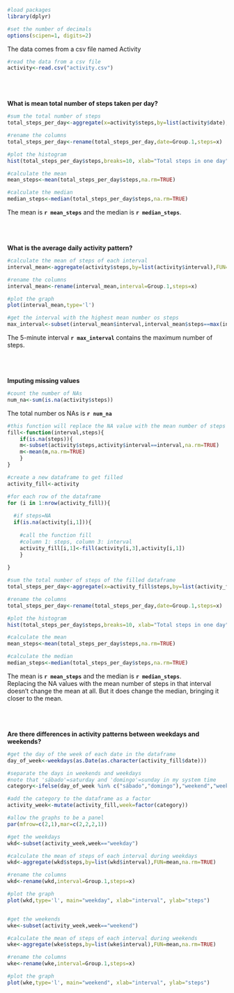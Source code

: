```r
#load packages
library(dplyr)

#set the number of decimals
options(scipen=1, digits=2)
```

The data comes from a csv file named Activity
```r
#read the data from a csv file
activity<-read.csv("activity.csv")
```
<br/>
<br/>
<br/>
**What is mean total number of steps taken per day?**

```r
#sum the total number of steps
total_steps_per_day<-aggregate(x=activity$steps,by=list(activity$date),sum)

#rename the columns
total_steps_per_day<-rename(total_steps_per_day,date=Group.1,steps=x)

#plot the histogram
hist(total_steps_per_day$steps,breaks=10, xlab="Total steps in one day", main="")
```

```r
#calculate the mean
mean_steps<-mean(total_steps_per_day$steps,na.rm=TRUE)

#calculate the median
median_steps<-median(total_steps_per_day$steps,na.rm=TRUE)
```

The mean is **`r mean_steps`** and the median is **`r median_steps`**.  
  
<br/>
<br/>
<br/>
**What is the average daily activity pattern?**

```r
#calculate the mean of steps of each interval
interval_mean<-aggregate(activity$steps,by=list(activity$interval),FUN=mean,na.rm=TRUE)

#rename the columns
interval_mean<-rename(interval_mean,interval=Group.1,steps=x)

#plot the graph
plot(interval_mean,type='l')
```



```r
#get the interval with the highest mean number os steps
max_interval<-subset(interval_mean$interval,interval_mean$steps==max(interval_mean$steps))
```
The 5-minute interval **`r max_interval`** contains the maximum number of steps.

<br/>
<br/>
<br/>
**Imputing missing values**


```r
#count the number of NAs
num_na<-sum(is.na(activity$steps))
```
The total number os NAs is **`r num_na`**  


```r
#this function will replace the NA value with the mean number of steps in that interval
fill<-function(interval,steps){
    if(is.na(steps)){
    m<-subset(activity$steps,activity$interval==interval,na.rm=TRUE)
    m<-mean(m,na.rm=TRUE)
    }
}

#create a new dataframe to get filled
activity_fill<-activity

#for each row of the dataframe
for (i in 1:nrow(activity_fill)){
  
  #if steps=NA
  if(is.na(activity[i,1])){
    
    #call the function fill
    #column 1: steps, column 3: interval
    activity_fill[i,1]<-fill(activity[i,3],activity[i,1])
    }
  
}

#sum the total number of steps of the filled dataframe
total_steps_per_day<-aggregate(x=activity_fill$steps,by=list(activity_fill$date),sum)

#rename the columns
total_steps_per_day<-rename(total_steps_per_day,date=Group.1,steps=x)

#plot the histogram
hist(total_steps_per_day$steps,breaks=10, xlab="Total steps in one day", main="")

#calculate the mean
mean_steps<-mean(total_steps_per_day$steps,na.rm=TRUE)

#calculate the median
median_steps<-median(total_steps_per_day$steps,na.rm=TRUE)
```

The mean is **`r mean_steps`** and the median is **`r median_steps`**.  
Replacing the NA values with the mean number of steps in that interval doesn't change the mean at all. But it does change the median, bringing it closer to the mean.

<br/>
<br/>
<br/>
**Are there differences in activity patterns between weekdays and weekends?**


```r

#get the day of the week of each date in the dataframe
day_of_week<-weekdays(as.Date(as.character(activity_fill$date)))

#separate the days in weekends and weekdays
#note that 'sábado'=saturday and 'domingo'=sunday in my system time
category<-ifelse(day_of_week %in% c("sábado","domingo"),"weekend","weekday")

#add the category to the dataframe as a factor
activity_week<-mutate(activity_fill,week=factor(category))

#allow the graphs to be a panel
par(mfrow=c(2,1),mar=c(2,2,2,1))

#get the weekdays
wkd<-subset(activity_week,week=="weekday")

#calculate the mean of steps of each interval during weekdays
wkd<-aggregate(wkd$steps,by=list(wkd$interval),FUN=mean,na.rm=TRUE)

#rename the columns
wkd<-rename(wkd,interval=Group.1,steps=x)

#plot the graph
plot(wkd,type='l', main="weekday", xlab="interval", ylab="steps")


#get the weekends
wke<-subset(activity_week,week=="weekend")

#calculate the mean of steps of each interval during weekends
wke<-aggregate(wke$steps,by=list(wke$interval),FUN=mean,na.rm=TRUE)

#rename the columns
wke<-rename(wke,interval=Group.1,steps=x)

#plot the graph
plot(wke,type='l', main="weekend", xlab="interval", ylab="steps")

```